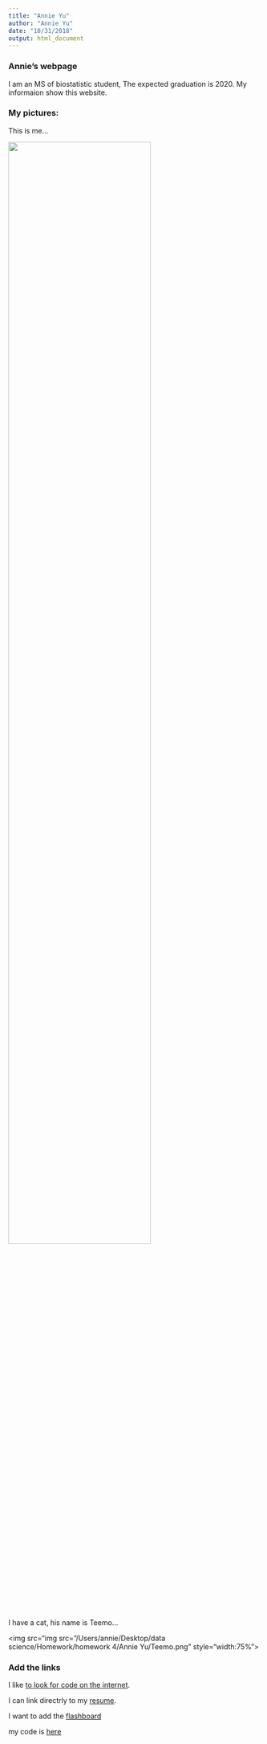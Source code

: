 ```yaml
---
title: "Annie Yu"
author: "Annie Yu"
date: "10/31/2018"
output: html_document
---
```


### Annie's webpage

I am an MS of biostatistic student, The expected graduation is 2020. My informaion show this website. 

### My pictures:

This is me...

<img src="img src=/Users/annie/Desktop/data science/Homework/homework 4/Annie Yu/me.png" style="width:75%">

I have a cat, his name is Teemo...

<img src="img src="/Users/annie/Desktop/data science/Homework/homework 4/Annie Yu/Teemo.png" style="width:75%">

### Add the links

I like [to look for code on the internet](https://www.google.com).

I can link directrly to my [resume](resume.html).

I want to add the [flashboard]()

my code is [here](code.html)


